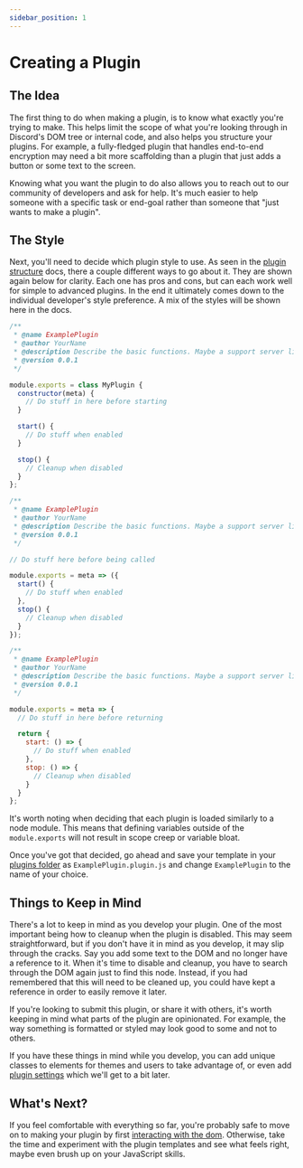 ```yaml
---
sidebar_position: 1
---
```


# Creating a Plugin

## The Idea

The first thing to do when making a plugin, is to know what exactly you're trying to make. This helps limit the scope of what you're looking through in Discord's DOM tree or internal code, and also helps you structure your plugins. For example, a fully-fledged plugin that handles end-to-end encryption may need a bit more scaffolding than a plugin that just adds a button or some text to the screen.

Knowing what you want the plugin to do also allows you to reach out to our community of developers and ask for help. It's much easier to help someone with a specific task or end-goal rather than someone that "just wants to make a plugin".

## The Style

Next, you'll need to decide which plugin style to use. As seen in the [plugin structure](../introduction/structure) docs, there a couple different ways to go about it. They are shown again below for clarity. Each one has pros and cons, but can each work well for simple to advanced plugins. In the end it ultimately comes down to the individual developer's style preference. A mix of the styles will be shown here in the docs.


<Tabs className="code-tabs">
<TabItem value="class">

```js showLineNumbers
/**
 * @name ExamplePlugin
 * @author YourName
 * @description Describe the basic functions. Maybe a support server link.
 * @version 0.0.1
 */

module.exports = class MyPlugin {
  constructor(meta) {
    // Do stuff in here before starting
  }

  start() {
    // Do stuff when enabled
  }

  stop() {
    // Cleanup when disabled
  }
};
```

</TabItem>

<TabItem value="arrow">

```js showLineNumbers
/**
 * @name ExamplePlugin
 * @author YourName
 * @description Describe the basic functions. Maybe a support server link.
 * @version 0.0.1
 */

// Do stuff here before being called

module.exports = meta => ({
  start() {
    // Do stuff when enabled
  },
  stop() {
    // Cleanup when disabled
  }
});
```

</TabItem>

<TabItem value="return">

```js showLineNumbers
/**
 * @name ExamplePlugin
 * @author YourName
 * @description Describe the basic functions. Maybe a support server link.
 * @version 0.0.1
 */

module.exports = meta => {
  // Do stuff in here before returning

  return {
    start: () => {
      // Do stuff when enabled
    },
    stop: () => {
      // Cleanup when disabled
    }
  }
};
```

</TabItem>
</Tabs>

It's worth noting when deciding that each plugin is loaded similarly to a node module. This means that defining variables outside of the `module.exports` will not result in scope creep or variable bloat.

Once you've got that decided, go ahead and save your template in your [plugins folder](../introduction/quick-start#plugin-folder) as `ExamplePlugin.plugin.js` and change `ExamplePlugin` to the name of your choice.


## Things to Keep in Mind

There's a lot to keep in mind as you develop your plugin. One of the most important being how to cleanup when the plugin is disabled. This may seem straightforward, but if you don't have it in mind as you develop, it may slip through the cracks. Say you add some text to the DOM and no longer have a reference to it. When it's time to disable and cleanup, you have to search through the DOM again just to find this node. Instead, if you had remembered that this will need to be cleaned up, you could have kept a reference in order to easily remove it later.

If you're looking to submit this plugin, or share it with others, it's worth keeping in mind what parts of the plugin are opinionated. For example, the way something is formatted or styled may look good to some and not to others.

If you have these things in mind while you develop, you can add unique classes to elements for themes and users to take advantage of, or even add [plugin settings](./settings) which we'll get to a bit later.

## What's Next?

If you feel comfortable with everything so far, you're probably safe to move on to making your plugin by first [interacting with the dom](./dom). Otherwise, take the time and experiment with the plugin templates and see what feels right, maybe even brush up on your JavaScript skills.